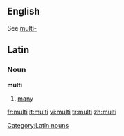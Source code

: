 ==English==
See [[multi-]]

==Latin==
===Noun===
[[Category:Latin nouns]]
'''multi'''
# [[many]]

[[fr:multi]]
[[it:multi]]
[[vi:multi]]
[[tr:multi]]
[[zh:multi]]